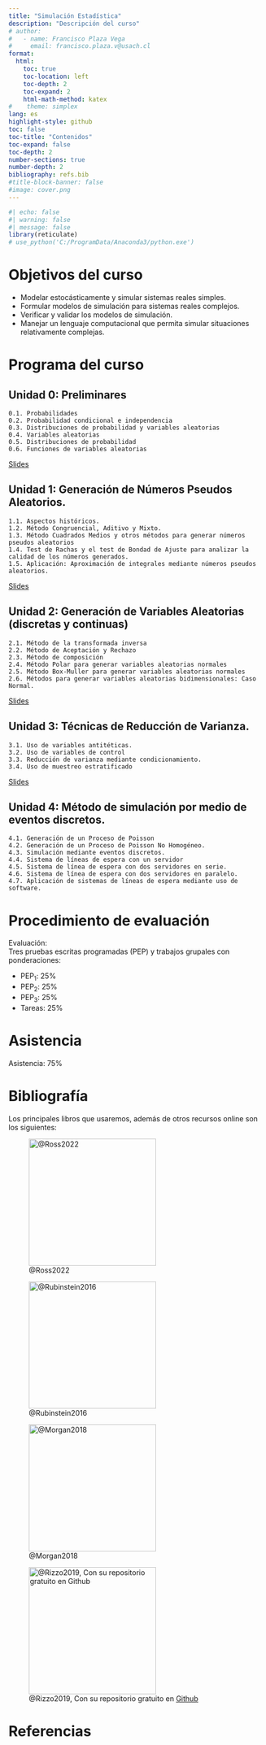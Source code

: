 ```yaml
---
title: "Simulación Estadística"
description: "Descripción del curso"
# author:
#   - name: Francisco Plaza Vega
#     email: francisco.plaza.v@usach.cl
format:
  html:
    toc: true
    toc-location: left
    toc-depth: 2
    toc-expand: 2
    html-math-method: katex
#    theme: simplex
lang: es
highlight-style: github
toc: false
toc-title: "Contenidos"
toc-expand: false
toc-depth: 2
number-sections: true
number-depth: 2
bibliography: refs.bib
#title-block-banner: false
#image: cover.png
---
```



```r
#| echo: false
#| warning: false
#| message: false
library(reticulate)
# use_python('C:/ProgramData/Anaconda3/python.exe')
```



# Objetivos del curso 

::: {.callout-tip appearance="simple" icon=false}
- Modelar estocásticamente y simular sistemas reales simples. 
- Formular modelos de simulación
para sistemas reales complejos. 
- Verificar y validar los modelos de simulación. 
- Manejar un lenguaje computacional que permita simular situaciones relativamente complejas.
:::

# Programa del curso

::: {.callout-tip collapse="true" icon=false}
## Unidad 0: Preliminares

    0.1. Probabilidades
    0.2. Probabilidad condicional e independencia
    0.3. Distribuciones de probabilidad y variables aleatorias
    0.4. Variables aleatorias
    0.5. Distribuciones de probabilidad
    0.6. Funciones de variables aleatorias
    
[Slides](Simulacion_0_Preliminares.html){target="_blank"}
:::

::: {.callout-tip collapse="true" icon=false}
## Unidad 1: Generación de Números Pseudos Aleatorios.
    
    1.1. Aspectos históricos.
    1.2. Método Congruencial, Aditivo y Mixto.
    1.3. Método Cuadrados Medios y otros métodos para generar números pseudos aleatorios
    1.4. Test de Rachas y el test de Bondad de Ajuste para analizar la calidad de los números generados.
    1.5. Aplicación: Aproximación de integrales mediante números pseudos aleatorios.

[Slides](Simulacion_1_Generando_numeros_pseudo_aleatorios.html){target="_blank"}
:::

::: {.callout-tip collapse="true" icon=false}
## Unidad 2: Generación de Variables Aleatorias (discretas y continuas)

    2.1. Método de la transformada inversa
    2.2. Método de Aceptación y Rechazo
    2.3. Método de composición
    2.4. Método Polar para generar variables aleatorias normales
    2.5. Método Box-Muller para generar variables aleatorias normales
    2.6. Métodos para generar variables aleatorias bidimensionales: Caso Normal.
    
[Slides](Simulacion_2_Generando_variables_aleatorias.html){target="_blank"}
:::

::: {.callout-tip collapse="true" icon=false}
## Unidad 3: Técnicas de Reducción de Varianza.

    3.1. Uso de variables antitéticas.
    3.2. Uso de variables de control
    3.3. Reducción de varianza mediante condicionamiento.
    3.4. Uso de muestreo estratificado

[Slides](Simulacion_3_Tecnicas_Reduccion_Varianza.html){target="_blank"}
:::

::: {.callout-tip collapse="true" icon=false}
## Unidad 4: Método de simulación por medio de eventos discretos.

    4.1. Generación de un Proceso de Poisson
    4.2. Generación de un Proceso de Poisson No Homogéneo.
    4.3. Simulación mediante eventos discretos.
    4.4. Sistema de líneas de espera con un servidor
    4.5. Sistema de línea de espera con dos servidores en serie.
    4.6. Sistema de línea de espera con dos servidores en paralelo.
    4.7. Aplicación de sistemas de líneas de espera mediante uso de software.
:::

# Procedimiento de evaluación

::: {.callout-tip appearance="simple" icon=false}
[Evaluación:]{.green}</br>
Tres pruebas escritas programadas (PEP) y trabajos grupales con ponderaciones:

- PEP$_1$: 25$\%$
- PEP$_2$: 25$\%$
- PEP$_3$: 25$\%$
- Tareas: 25$\%$
:::

# Asistencia

::: {.callout-tip appearance="simple" icon=false}
[Asistencia:]{.green} 75$\%$
:::

# Bibliografía

Los principales libros que usaremos, además de otros recursos online son los siguientes:

::: {layout-ncol=4}
![@Ross2022](images/book_ross.jpg){height=250px}

![@Rubinstein2016](images/book_rubinstein.jpg){height=250px}

![@Morgan2018](images/book_morgan.png){height=250px}

![@Rizzo2019, Con su repositorio gratuito en [Github](https://github.com/mariarizzo/SCR2e)](images/book_rizzo.jpg){height=250px}

:::

# Referencias

::: {#refs}
:::
